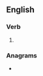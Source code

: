 ==English==

===Verb===
{{head|en|verb form}}

# {{present participle of|en|inactivate|nocat=1}}

===Anagrams===
* {{anagrams|en|a=aacgiiinnttv|vaticinating}}
